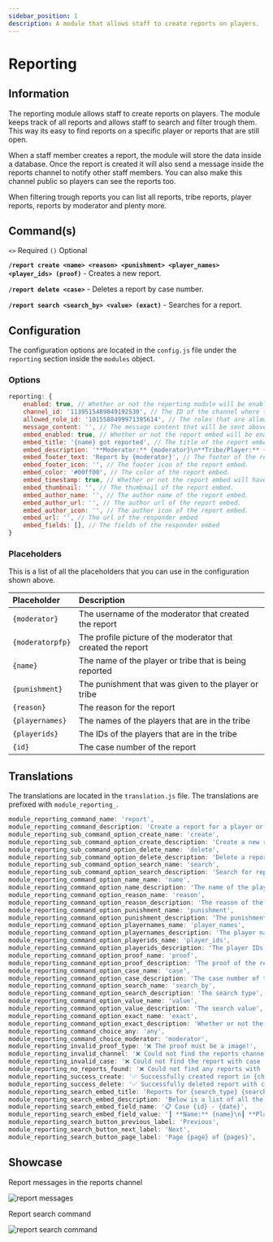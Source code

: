 ```yaml
---
sidebar_position: 1
description: A module that allows staff to create reports on players.
---
```



# Reporting

## Information

The reporting module allows staff to create reports on players. The module keeps track of all reports and allows staff to search and filter trough them. This way its easy to find reports on a specific player or reports that are still open.

When a staff member creates a report, the module will store the data inside a database. Once the report is created it will also send a message inside the reports channel to notify other staff members. You can also make this channel public so players can see the reports too.

When filtering trough reports you can list all reports, tribe reports, player reports, reports by moderator and plenty more.

## Command(s)

`<>` Required `()` Optional

**`/report create <name> <reason> <punishment> <player_names> <player_ids> (proof)`** - Creates a new report.

**`/report delete <case>`** - Deletes a report by case number.

**`/report search <search_by> <value> (exact)`** - Searches for a report.

## Configuration

The configuration options are located in the `config.js` file under the `reporting` section inside the `modules` object.

### Options

```js title="config.js → modules → reporting"
reporting: {
	enabled: true, // Whether or not the reporting module will be enabled.
	channel_id: '1139515489849192530', // The ID of the channel where the reports will be sent. This channel should only be accessible by the bot and the staff team.
	allowed_role_id: '1015588499971395614', // The roles that are allowed to use the report command.
	message_content: '', // The message content that will be sent above the report embed.
	embed_enabled: true, // Whether or not the report embed will be enabled.
	embed_title: '{name} got reported', // The title of the report embed.
	embed_description: '**Moderator:** {moderator}\n**Tribe/Player:** {name}\n**Punishment:** {punishment}\n**Reason:** {reason}\n**Proof:**', // The description of the report embed.
	embed_footer_text: 'Report by {moderator}', // The footer of the report embed.
	embed_footer_icon: '', // The footer icon of the report embed.
	embed_color: '#00ff00', // The color of the report embed.
	embed_timestamp: true, // Whether or not the report embed will have a timestamp.
	embed_thumbnail: '', // The thumbnail of the report embed.
	embed_author_name: '', // The author name of the report embed.
	embed_author_url: '', // The author url of the report embed.
	embed_author_icon: '', // The author icon of the report embed.
	embed_url: '', // The url of the responder embed
	embed_fields: [], // The fields of the responder embed
}
```

### Placeholders

This is a list of all the placeholders that you can use in the configuration shown above.

| Placeholder      | Description                                                  |
| :--------------- | :----------------------------------------------------------- |
| `{moderator}`    | The username of the moderator that created the report        |
| `{moderatorpfp}` | The profile picture of the moderator that created the report |
| `{name}`         | The name of the player or tribe that is being reported       |
| `{punishment}`   | The punishment that was given to the player or tribe         |
| `{reason}`       | The reason for the report                                    |
| `{playernames}`  | The names of the players that are in the tribe               |
| `{playerids}`    | The IDs of the players that are in the tribe                 |
| `{id}`           | The case number of the report                                |

## Translations

The translations are located in the `translation.js` file. The translations are prefixed with `module_reporting_`.

```js title="translation.js"
module_reporting_command_name: 'report',
module_reporting_command_description: 'Create a report for a player or tribe',
module_reporting_sub_command_option_create_name: 'create',
module_reporting_sub_command_option_create_description: 'Create a new report',
module_reporting_sub_command_option_delete_name: 'delete',
module_reporting_sub_command_option_delete_description: 'Delete a report',
module_reporting_sub_command_option_search_name: 'search',
module_reporting_sub_command_option_search_description: 'Search for reports',
module_reporting_command_option_name_name: 'name',
module_reporting_command_option_name_description: 'The name of the player or tribe',
module_reporting_command_option_reason_name: 'reason',
module_reporting_command_option_reason_description: 'The reason of the report',
module_reporting_command_option_punishment_name: 'punishment',
module_reporting_command_option_punishment_description: 'The punishment of the report',
module_reporting_command_option_playernames_name: 'player_names',
module_reporting_command_option_playernames_description: 'The player names of the player or tribe',
module_reporting_command_option_playerids_name: 'player_ids',
module_reporting_command_option_playerids_description: 'The player IDs of the player or tribe',
module_reporting_command_option_proof_name: 'proof',
module_reporting_command_option_proof_description: 'The proof of the report',
module_reporting_command_option_case_name: 'case',
module_reporting_command_option_case_description: 'The case number of the report',
module_reporting_command_option_search_name: 'search_by',
module_reporting_command_option_search_description: 'The search type',
module_reporting_command_option_value_name: 'value',
module_reporting_command_option_value_description: 'The search value',
module_reporting_command_option_exact_name: 'exact',
module_reporting_command_option_exact_description: 'Whether or not the search value should be an exact match',
module_reporting_command_choice_any: 'any',
module_reporting_command_choice_moderator: 'moderator',
module_reporting_invalid_proof_type: '❌ The proof must be a image!',
module_reporting_invalid_channel: '❌ Could not find the reports channel!',
module_reporting_invalid_case: '❌ Could not find the report with case number **{case}**',
module_reporting_no_reports_found: '❌ Could not find any reports with **{search_type}** **{search_value}**',
module_reporting_success_create: '✅ Successfully created report in {channel}',
module_reporting_success_delete: '✅ Successfully deleted report with case number **{case}**',
module_reporting_search_embed_title: 'Reports for {search_type} {search_value}',
module_reporting_search_embed_description: 'Below is a list of all the reports that match your search',
module_reporting_search_embed_field_name: '📋 Case {id} - {date}',
module_reporting_search_embed_field_value: '┃ **Name:** {name}\n┃ **Player Names:** {playerNames}\n┃ **Player IDs:** {playerIds}\n┃ **Moderator:** {moderator}\n┃ **Punishment:** {punishment}\n┗ **Reason:** {reason}',
module_reporting_search_button_previous_label: 'Previous',
module_reporting_search_button_next_label: 'Next',
module_reporting_search_button_page_label: 'Page {page} of {pages}',
```

## Showcase

Report messages in the reports channel

![report messages](https://imgur.com/wB9RbEM.png)

Report search command

![report search command](https://imgur.com/ys1udtW.png)
